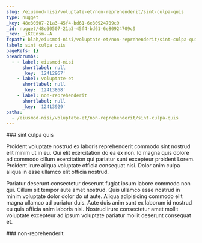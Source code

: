 ```yaml
---
slug: /eiusmod-nisi/voluptate-et/non-reprehenderit/sint-culpa-quis
type: nugget
_key: 48e30507-21a3-45f4-bd61-6e80924709c9
_id: nugget/48e30507-21a3-45f4-bd61-6e80924709c9
_rev: _iKCEnsm--A
fspath: blah/eiusmod-nisi/voluptate-et/non-reprehenderit/sint-culpa-quis.md
label: sint culpa quis
pageRefs: {}
breadcrumbs:
  - - label: eiusmod-nisi
      shortlabel: null
      _key: '12412967'
    - label: voluptate-et
      shortlabel: null
      _key: '12413868'
    - label: non-reprehenderit
      shortlabel: null
      _key: '12413929'
paths:
  - /eiusmod-nisi/voluptate-et/non-reprehenderit/sint-culpa-quis
---
```


<NuggetArea>
<Nugget slug="/eiusmod-nisi/voluptate-et/non-reprehenderit/sint-culpa-quis" type="nugget" _key="48e30507-21a3-45f4-bd61-6e80924709c9" _id="nugget/48e30507-21a3-45f4-bd61-6e80924709c9" _rev="_iKCEnsm--A" fspath="blah/eiusmod-nisi/voluptate-et/non-reprehenderit/sint-culpa-quis.md" label="sint culpa quis" paths="/eiusmod-nisi/voluptate-et/non-reprehenderit/sint-culpa-quis">
<NuggetBody>
### sint culpa quis

Proident voluptate nostrud ex laboris reprehenderit commodo sint nostrud elit minim ut in eu. Qui elit exercitation do ea ex non. Id magna quis dolore ad commodo cillum exercitation qui pariatur sunt excepteur proident Lorem. Proident irure aliqua voluptate officia consequat nisi. Dolor anim culpa aliqua in esse ullamco elit officia nostrud.

Pariatur deserunt consectetur deserunt fugiat ipsum labore commodo non qui. Cillum sit tempor aute amet nostrud. Quis ullamco esse nostrud in minim voluptate dolor dolor do ut aute. Aliqua adipisicing commodo elit magna ullamco ad pariatur duis. Aute duis anim sunt ex laborum id nostrud eu quis officia anim laboris nisi. Nostrud irure consectetur amet mollit voluptate excepteur ad ipsum voluptate pariatur mollit deserunt consequat et.

</NuggetBody>
<Breadcrumbs>
<Crumbs>
<Crumb _key="12412967" label="eiusmod-nisi" /><Crumb _key="12413868" label="voluptate-et" /><Crumb _key="12413929" label="non-reprehenderit" />
</Crumbs>
</Breadcrumbs>
</Nugget>

<NuggetsInbound>
</NuggetsInbound>
<NuggetsOutbound>
</NuggetsOutbound>
</NuggetArea>
<PassagesInbound>
<Passage direction="inbound" type="passage" _key="12413929" _id="passage/12413929" _rev="_iKCEnsm---" label="non-reprehenderit" passage="non-reprehenderit" fspath="blah/eiusmod-nisi/voluptate-et/non-reprehenderit" paths="/eiusmod-nisi/voluptate-et/non-reprehenderit" slug="/eiusmod-nisi/voluptate-et/non-reprehenderit">
<NuggetBody>
### non-reprehenderit

</NuggetBody>
<Breadcrumbs>
<Crumbs>
<Crumb _key="12412967" label="eiusmod-nisi" /><Crumb _key="12413868" label="voluptate-et" />
</Crumbs>
</Breadcrumbs>
</Passage>

</PassagesInbound>
<PassagesOutbound>
</PassagesOutbound>